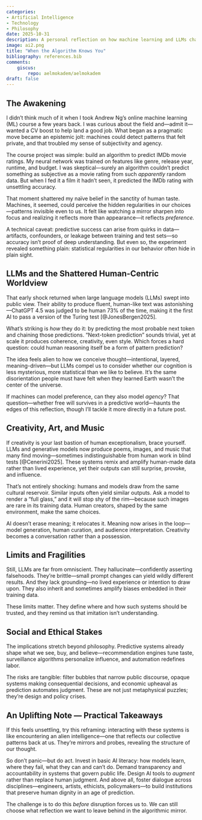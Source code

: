 ```yaml
---
categories:
- Artificial Intelligence
- Technology
- Philosophy
date: 2025-10-31
description: A personal reflection on how machine learning and LLMs challenge human uniqueness, creativity—and what we can do about it.
image: ai2.png
title: "When the Algorithm Knows You"
bibliography: references.bib
comments:
    giscus:
        repo: aelmokadem/aelmokadem
draft: false
---
```


## The Awakening

I didn’t think much of it when I took Andrew Ng’s online machine learning (ML) course a few years back. I was curious about the field and---admit it---wanted a CV boost to help land a good job. What began as a pragmatic move became an epistemic jolt: machines could detect patterns that felt private, and that troubled my sense of subjectivity and agency.

The course project was simple: build an algorithm to predict IMDb movie ratings. My neural network was trained on features like genre, release year, runtime, and budget. I was skeptical---surely an algorithm couldn’t predict something as subjective as a movie rating from such *apparently* random data. But when I fed it a film it hadn’t seen, it predicted the IMDb rating with unsettling accuracy. 

That moment shattered my naïve belief in the sanctity of human taste. Machines, it seemed, could perceive the hidden regularities in our choices---patterns invisible even to us. It felt like watching a mirror sharpen into focus and realizing it reflects more than appearance---it reflects *preference.*

A technical caveat: predictive success can arise from quirks in data---artifacts, confounders, or leakage between training and test sets---so accuracy isn’t proof of deep understanding. But even so, the experiment revealed something plain: statistical regularities in our behavior often hide in plain sight.

## LLMs and the Shattered Human-Centric Worldview

That early shock returned when large language models (LLMs) swept into public view. Their ability to produce fluent, human-like text was astonishing---ChatGPT 4.5 was judged to be human 73% of the time, making it the first AI to pass a version of the Turing test [@JonesBergen2025].

What’s striking is *how* they do it: by predicting the most probable next token and chaining those predictions. “Next-token prediction” sounds trivial, yet at scale it produces coherence, creativity, even style. Which forces a hard question: could human reasoning itself be a form of pattern prediction? 

The idea feels alien to how we conceive thought---intentional, layered, meaning-driven---but LLMs compel us to consider whether our cognition is less mysterious, more statistical than we like to believe. It’s the same disorientation people must have felt when they learned Earth wasn’t the center of the universe.

If machines can model preference, can they also model *agency*? That question---whether free will survives in a predictive world---haunts the edges of this reflection, though I’ll tackle it more directly in a future post.


## Creativity, Art, and Music

If creativity is your last bastion of human exceptionalism, brace yourself. LLMs and generative models now produce poems, images, and music that many find moving---sometimes indistinguishable from human work in blind tests [@Cenerini2025]. These systems remix and amplify human-made data rather than lived experience, yet their outputs can still surprise, provoke, and influence.

That’s not entirely shocking: humans and models draw from the same cultural reservoir. Similar inputs often yield similar outputs. Ask a model to render a “full glass,” and it will stop shy of the rim---because such images are rare in its training data. Human creators, shaped by the same environment, make the same choices.

AI doesn’t erase meaning; it relocates it. Meaning now arises in the loop---model generation, human curation, and audience interpretation. Creativity becomes a conversation rather than a possession.

## Limits and Fragilities

Still, LLMs are far from omniscient. They hallucinate---confidently asserting falsehoods. They’re brittle---small prompt changes can yield wildly different results. And they lack grounding---no lived experience or intention to draw upon. They also inherit and sometimes amplify biases embedded in their training data.

These limits matter. They define where and how such systems should be trusted, and they remind us that imitation isn’t understanding.

## Social and Ethical Stakes

The implications stretch beyond philosophy. Predictive systems already shape what we see, buy, and believe---recommendation engines tune taste, surveillance algorithms personalize influence, and automation redefines labor. 

The risks are tangible: filter bubbles that narrow public discourse, opaque systems making consequential decisions, and economic upheaval as prediction automates judgment. These are not just metaphysical puzzles; they’re design and policy crises.

## An Uplifting Note --- Practical Takeaways

If this feels unsettling, try this reframing: interacting with these systems is like encountering an alien intelligence---one that reflects our collective patterns back at us. They’re mirrors and probes, revealing the structure of our thought.

So don’t panic---but do act. Invest in basic AI literacy: how models learn, where they fail, what they can and can’t do. Demand transparency and accountability in systems that govern public life. Design AI tools to *augment* rather than replace human judgment. And above all, foster dialogue across disciplines---engineers, artists, ethicists, policymakers---to build institutions that preserve human dignity in an age of prediction.

The challenge is to do this *before* disruption forces us to. We can still choose what reflection we want to leave behind in the algorithmic mirror.
